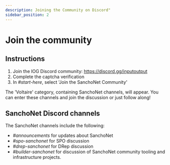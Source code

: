 ```yaml
---
description: Joining the Community on Discord"
sidebar_position: 2
---
```


# Join the community

## Instructions

1. Join the IOG Discord community: https://discord.gg/inputoutput
2. Complete the captcha verification
3. In *#start-here*, select 'Join the SanchoNet Community'

The 'Voltaire' category, containing SanchoNet channels, will appear. You can enter these channels and join the discussion or just follow along!

## SanchoNet Discord channels

The SanchoNet channels include the following:

- *#announcements* for updates about SanchoNet
- *#spo-sanchonet* for SPO discussion
- *#drep-sanchonet* for DRep discussion
- *#builder-sanchonet* for discussion of SanchoNet community tooling and infrastructure projects.

